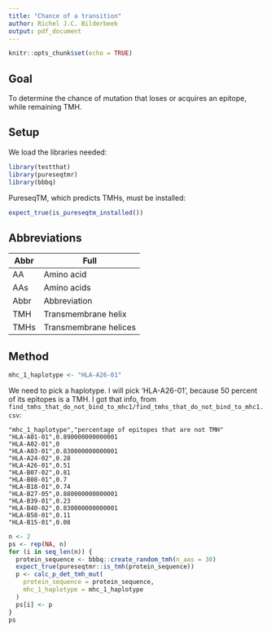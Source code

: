 ```yaml
---
title: "Chance of a transition"
author: Richel J.C. Bilderbeek
output: pdf_document
---
```


```r
knitr::opts_chunk$set(echo = TRUE)
```

## Goal

To determine the chance of mutation that loses or acquires an epitope,
while remaining TMH.

## Setup

We load the libraries needed:

```r
library(testthat)
library(pureseqtmr)
library(bbbq)
```

PureseqTM, which predicts TMHs, must be installed:

```r
expect_true(is_pureseqtm_installed())
```

## Abbreviations

Abbr  |Full
------|-----------
AA    |Amino acid
AAs   |Amino acids
Abbr  |Abbreviation
TMH   |Transmembrane helix
TMHs  |Transmembrane helices

## Method

```r
mhc_1_haplotype <- "HLA-A26-01"
```

We need to pick a haplotype. I will pick 'HLA-A26-01', because 50 percent
of its epitopes is a TMH. I got that info, 
from `find_tmhs_that_do_not_bind_to_mhc1/find_tmhs_that_do_not_bind_to_mhc1.csv`:

```
"mhc_1_haplotype","percentage of epitopes that are not TMH"
"HLA-A01-01",0.890000000000001
"HLA-A02-01",0
"HLA-A03-01",0.830000000000001
"HLA-A24-02",0.28
"HLA-A26-01",0.51
"HLA-B07-02",0.81
"HLA-B08-01",0.7
"HLA-B18-01",0.74
"HLA-B27-05",0.880000000000001
"HLA-B39-01",0.23
"HLA-B40-02",0.830000000000001
"HLA-B58-01",0.11
"HLA-B15-01",0.08
```

```r
n <- 2
ps <- rep(NA, n)
for (i in seq_len(n)) {
  protein_sequence <- bbbq::create_random_tmh(n_aas = 30)
  expect_true(pureseqtmr::is_tmh(protein_sequence))
  p <- calc_p_det_tmh_mut(
    protein_sequence = protein_sequence,
    mhc_1_haplotype = mhc_1_haplotype
  )
  ps[i] <- p
}
ps
```
